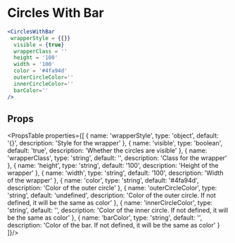 ---
---

# Circles With Bar

```jsx live
<CirclesWithBar
 wrapperStyle = {{}}
  visible = {true}
  wrapperClass = ''
  height = '100'
  width = '100'
  color = '#4fa94d'
  outerCircleColor=''
  innerCircleColor=''
  barColor=''
/>
```
## Props

<PropsTable properties={[
  {
    name: 'wrapperStyle',
    type: 'object',
    default: '{}',
    description: 'Style for the wrapper'
  },
  {
    name: 'visible',
    type: 'boolean',
    default: 'true',
    description: 'Whether the circles are visible'
  },
  {
    name: 'wrapperClass',
    type: 'string',
    default: '',
    description: 'Class for the wrapper'
  },
  {
    name: 'height',
    type: 'string',
    default: '100',
    description: 'Height of the wrapper'
  },
  {
    name: 'width',
    type: 'string',
    default: '100',
    description: 'Width of the wrapper'
  },
  {
    name: 'color',
    type: 'string',
    default: '#4fa94d',
    description: 'Color of the outer circle'
  },
  {
    name: 'outerCircleColor',
    type: 'string',
    default: 'undefined',
    description: 'Color of the outer circle. If not defined, it will be the same as color'
  },
  {
    name: 'innerCircleColor',
    type: 'string',
    default: '',
    description: 'Color of the inner circle. If not defined, it will be the same as color'
  },
  {
    name: 'barColor',
    type: 'string',
    default: '',
    description: 'Color of the bar. If not defined, it will be the same as color'
  }
]}/>
